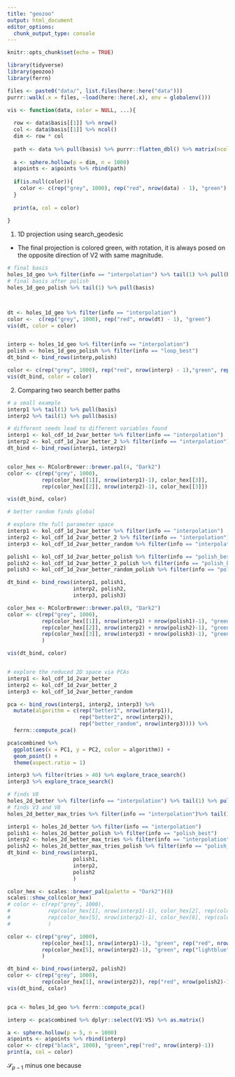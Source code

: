 ```yaml
---
title: "geozoo"
output: html_document
editor_options: 
  chunk_output_type: console
---
```


```r
knitr::opts_chunk$set(echo = TRUE)

library(tidyverse)
library(geozoo)
library(ferrn)

files <- paste0("data/", list.files(here::here("data")))
purrr::walk(.x = files, ~load(here::here(.x), env = globalenv()))

```


```r
vis <- function(data, color = NULL, ...){
  
  row <- data$basis[[1]] %>% nrow()
  col <- data$basis[[1]] %>% ncol()
  dim <- row * col
  
  path <- data %>% pull(basis) %>% purrr::flatten_dbl() %>% matrix(ncol = dim, byrow = TRUE)
  
  a <- sphere.hollow(p = dim, n = 1000)
  a$points <- a$points %>% rbind(path)
  
  if(is.null(color)){
    color <- c(rep("grey", 1000), rep("red", nrow(data) - 1), "green")
  }
  
  print(a, col = color)
  
}
```


1. 1D projection using search_geodesic 

- The final projection is colored green, with rotation, it is always posed on the opposite direction of V2 with same magnitude.

```r
# final basis 
holes_1d_geo %>% filter(info == "interpolation") %>% tail(1) %>% pull(basis)
# final basis after polish
holes_1d_geo_polish %>% tail(1) %>% pull(basis)



dt <- holes_1d_geo %>% filter(info == "interpolation")
color <-  c(rep("grey", 1000), rep("red", nrow(dt) - 1), "green")
vis(dt, color = color)


interp <- holes_1d_geo %>% filter(info == "interpolation")
polish <- holes_1d_geo_polish %>% filter(info == "loop_best")
dt_bind <- bind_rows(interp,polish) 

color <- c(rep("grey", 1000), rep("red", nrow(interp) - 1),"green", rep("blue", nrow(polish)))
vis(dt_bind, color = color)

```

2. Comparing two search better paths

```r
# a small example 
interp1 %>% tail(1) %>% pull(basis)
interp2 %>% tail(1) %>% pull(basis)

# different seeds lead to different variables found
interp1 <- kol_cdf_1d_2var_better %>% filter(info == "interpolation")
interp2 <- kol_cdf_1d_2var_better_2 %>% filter(info == "interpolation")
dt_bind <- bind_rows(interp1, interp2)


color_hex <- RColorBrewer::brewer.pal(4, "Dark2")
color <- c(rep("grey", 1000), 
           rep(color_hex[[1]], nrow(interp1)-1), color_hex[[3]],
           rep(color_hex[[2]], nrow(interp2)-1), color_hex[[3]])

vis(dt_bind, color)
```

```r
# better random finds global 

# explore the full parameter space 
interp1 <- kol_cdf_1d_2var_better %>% filter(info == "interpolation")
interp2 <- kol_cdf_1d_2var_better_2 %>% filter(info == "interpolation")
interp3 <- kol_cdf_1d_2var_better_random %>% filter(info == "interpolation")

polish1 <- kol_cdf_1d_2var_better_polish %>% filter(info == "polish_best")
polish2 <- kol_cdf_1d_2var_better_2_polish %>% filter(info == "polish_best")
polish3 <- kol_cdf_1d_2var_better_random_polish %>% filter(info == "polish_best")

dt_bind <- bind_rows(interp1, polish1, 
                     interp2, polish2,
                     interp3, polish3)

color_hex <- RColorBrewer::brewer.pal(8, "Dark2")
color <- c(rep("grey", 1000), 
           rep(color_hex[[1]], nrow(interp1) + nrow(polish1)-1), "green",
           rep(color_hex[[2]], nrow(interp2) + nrow(polish2)-1), "green",
           rep(color_hex[[3]], nrow(interp3) + nrow(polish3)-1), "green"
           ) 

vis(dt_bind, color)


# explore the reduced 2D space via PCAs
interp1 <- kol_cdf_1d_2var_better 
interp2 <- kol_cdf_1d_2var_better_2
interp3 <- kol_cdf_1d_2var_better_random 

pca <- bind_rows(interp1, interp2, interp3) %>% 
  mutate(algorithm = c(rep("better1", nrow(interp1)), 
                       rep("better2", nrow(interp2)), 
                       rep("better_random", nrow(interp3)))) %>% 
  ferrn::compute_pca()

pca$combined %>% 
  ggplot(aes(x = PC1, y = PC2, color = algorithm)) + 
  geom_point() + 
  theme(aspect.ratio = 1)

interp3 %>% filter(tries > 40) %>% explore_trace_search()
interp3 %>% explore_trace_search()
```


```r
# finds V8
holes_2d_better %>% filter(info == "interpolation") %>% tail(1) %>% pull(basis)
# finds V3 and V8
holes_2d_better_max_tries %>% filter(info == "interpolation")%>% tail(1) %>% pull(basis)

interp1 <- holes_2d_better %>% filter(info == "interpolation")
polish1 <- holes_2d_better_polish %>% filter(info == "polish_best")
interp2 <- holes_2d_better_max_tries %>% filter(info == "interpolation")
polish2 <- holes_2d_better_max_tries_polish %>% filter(info == "polish_best")
dt_bind <- bind_rows(interp1, 
                     polish1, 
                     interp2, 
                     polish2
                     )

color_hex <- scales::brewer_pal(palette = "Dark2")(8)
scales::show_col(color_hex)
# color <- c(rep("grey", 1000), 
#            rep(color_hex[1], nrow(interp1)-1), color_hex[2], rep(color_hex[3], nrow(polish1)-1), color_hex[4],
#            rep(color_hex[5], nrow(interp2)-1), color_hex[6], rep(color_hex[7], nrow(polish2)-1), color_hex[8]
#            )

color <- c(rep("grey", 1000), 
           rep(color_hex[1], nrow(interp1)-1), "green", rep("red", nrow(polish1)-1), "blue",
           rep(color_hex[5], nrow(interp2)-1), "green", rep("lightblue", nrow(polish2)-1), "blue"
           )

dt_bind <- bind_rows(interp2, polish2)
color <- c(rep("grey", 1000), 
           rep(color_hex[1], nrow(interp2)), rep("red", nrow(polish2)-1), "blue")
vis(dt_bind, color)



```




```r
pca <- holes_1d_geo %>% ferrn::compute_pca()

interp <- pca$combined %>% dplyr::select(V1:V5) %>% as.matrix()

a <- sphere.hollow(p = 5, n = 1000)
a$points <- a$points %>% rbind(interp)
color <- c(rep("black", 1000), "green",rep("red", nrow(interp)-1))
print(a, col = color)
```


$\mathcal{S}_{p-1}$ minus one because 
